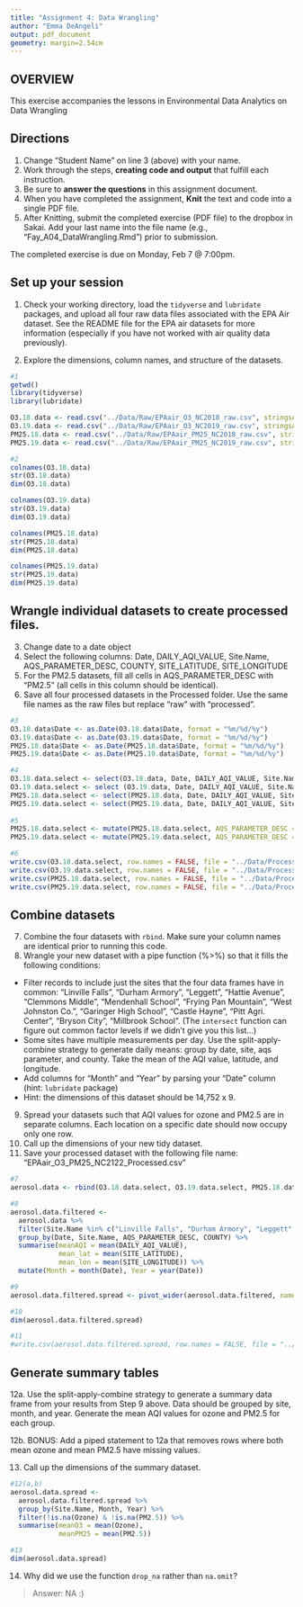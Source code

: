 ```yaml
---
title: "Assignment 4: Data Wrangling"
author: "Emma DeAngeli"
output: pdf_document
geometry: margin=2.54cm
---
```


## OVERVIEW

This exercise accompanies the lessons in Environmental Data Analytics on Data Wrangling 

## Directions
1. Change "Student Name" on line 3 (above) with your name.
2. Work through the steps, **creating code and output** that fulfill each instruction.
3. Be sure to **answer the questions** in this assignment document.
4. When you have completed the assignment, **Knit** the text and code into a single PDF file.
5. After Knitting, submit the completed exercise (PDF file) to the dropbox in Sakai. Add your last name into the file name (e.g., "Fay_A04_DataWrangling.Rmd") prior to submission.

The completed exercise is due on Monday, Feb 7 @ 7:00pm.

## Set up your session 
1. Check your working directory, load the `tidyverse` and `lubridate` packages, and upload all four raw data files associated with the EPA Air dataset. See the README file for the EPA air datasets for more information (especially if you have not worked with air quality data previously). 

2. Explore the dimensions, column names, and structure of the datasets. 

```r
#1
getwd()
library(tidyverse)
library(lubridate)

O3.18.data <- read.csv("../Data/Raw/EPAair_O3_NC2018_raw.csv", stringsAsFactors = TRUE)
O3.19.data <- read.csv("../Data/Raw/EPAair_O3_NC2019_raw.csv", stringsAsFactors = TRUE)
PM25.18.data <- read.csv("../Data/Raw/EPAair_PM25_NC2018_raw.csv", stringsAsFactors = TRUE)
PM25.19.data <- read.csv("../Data/Raw/EPAair_PM25_NC2019_raw.csv", stringsAsFactors = TRUE)

#2
colnames(O3.18.data)
str(O3.18.data)
dim(O3.18.data)

colnames(O3.19.data)
str(O3.19.data)
dim(O3.19.data)

colnames(PM25.18.data)
str(PM25.18.data)
dim(PM25.18.data)

colnames(PM25.19.data)
str(PM25.19.data)
dim(PM25.19.data)
```

## Wrangle individual datasets to create processed files.
3. Change date to a date object
4. Select the following columns: Date, DAILY_AQI_VALUE, Site.Name, AQS_PARAMETER_DESC, COUNTY, SITE_LATITUDE, SITE_LONGITUDE
5. For the PM2.5 datasets, fill all cells in AQS_PARAMETER_DESC with "PM2.5" (all cells in this column should be identical).
6. Save all four processed datasets in the Processed folder. Use the same file names as the raw files but replace "raw" with "processed".

```r
#3
O3.18.data$Date <- as.Date(O3.18.data$Date, format = "%m/%d/%y")
O3.19.data$Date <- as.Date(O3.19.data$Date, format = "%m/%d/%y")
PM25.18.data$Date <- as.Date(PM25.18.data$Date, format = "%m/%d/%y")
PM25.19.data$Date <- as.Date(PM25.19.data$Date, format = "%m/%d/%y")

#4
O3.18.data.select <- select(O3.18.data, Date, DAILY_AQI_VALUE, Site.Name, AQS_PARAMETER_DESC, COUNTY, SITE_LATITUDE:SITE_LONGITUDE)
O3.19.data.select <- select (O3.19.data, Date, DAILY_AQI_VALUE, Site.Name, AQS_PARAMETER_DESC, COUNTY, SITE_LATITUDE:SITE_LONGITUDE)
PM25.18.data.select <- select(PM25.18.data, Date, DAILY_AQI_VALUE, Site.Name, AQS_PARAMETER_DESC, COUNTY, SITE_LATITUDE:SITE_LONGITUDE)
PM25.19.data.select <- select(PM25.19.data, Date, DAILY_AQI_VALUE, Site.Name, AQS_PARAMETER_DESC, COUNTY, SITE_LATITUDE:SITE_LONGITUDE)
  
#5
PM25.18.data.select <- mutate(PM25.18.data.select, AQS_PARAMETER_DESC = "PM2.5")
PM25.19.data.select <- mutate(PM25.19.data.select, AQS_PARAMETER_DESC = "PM2.5")

#6
write.csv(O3.18.data.select, row.names = FALSE, file = "../Data/Processed/EPAair_O3_NC2018_processed.csv")
write.csv(O3.19.data.select, row.names = FALSE, file = "../Data/Processed/EPAair_O3_NC2019_processed.csv")
write.csv(PM25.18.data.select, row.names = FALSE, file = "../Data/Processed/EPAair_PM25_NC2018_processed.csv")
write.csv(PM25.19.data.select, row.names = FALSE, file = "../Data/Processed/EPAair_PM25_NC2019_processed.csv")

```


## Combine datasets
7. Combine the four datasets with `rbind`. Make sure your column names are identical prior to running this code. 
8. Wrangle your new dataset with a pipe function (%>%) so that it fills the following conditions: 

* Filter records to include just the sites that the four data frames have in common: "Linville Falls", "Durham Armory", "Leggett", "Hattie Avenue", "Clemmons Middle", "Mendenhall School", "Frying Pan Mountain", "West Johnston Co.", "Garinger High School", "Castle Hayne", "Pitt Agri. Center", "Bryson City", "Millbrook School". (The `intersect` function can figure out common factor levels if we didn't give you this list...)
* Some sites have multiple measurements per day. Use the split-apply-combine strategy to generate daily means: group by date, site, aqs parameter, and county. Take the mean of the AQI value, latitude, and longitude.
* Add columns for "Month" and "Year" by parsing your "Date" column (hint: `lubridate` package)
* Hint: the dimensions of this dataset should be 14,752 x 9.

9. Spread your datasets such that AQI values for ozone and PM2.5 are in separate columns. Each location on a specific date should now occupy only one row.
10. Call up the dimensions of your new tidy dataset.
11. Save your processed dataset with the following file name: "EPAair_O3_PM25_NC2122_Processed.csv"

```r
#7
aerosol.data <- rbind(O3.18.data.select, O3.19.data.select, PM25.18.data.select, PM25.19.data.select)

#8
aerosol.data.filtered <-
  aerosol.data %>%
  filter(Site.Name %in% c("Linville Falls", "Durham Armory", "Leggett", "Hattie Avenue", "Clemmons Middle", "Mendenhall School", "Frying Pan Mountain", "West Johnston Co.", "Garinger High School", "Castle Hayne", "Pitt Agri. Center", "Bryson City", "Millbrook School")) %>%
  group_by(Date, Site.Name, AQS_PARAMETER_DESC, COUNTY) %>%
  summarise(meanAQI = mean(DAILY_AQI_VALUE), 
            mean_lat = mean(SITE_LATITUDE), 
            mean_lon = mean(SITE_LONGITUDE)) %>%
  mutate(Month = month(Date), Year = year(Date))

#9
aerosol.data.filtered.spread <- pivot_wider(aerosol.data.filtered, names_from = AQS_PARAMETER_DESC, values_from = meanAQI)

#10
dim(aerosol.data.filtered.spread)

#11
#write.csv(aerosol.data.filtered.spread, row.names = FALSE, file = "../Data/Processed/EPAair_O3_PM25_NC2122_Processed.csv")

```


## Generate summary tables
12a. Use the split-apply-combine strategy to generate a summary data frame from your results from Step 9 above. Data should be grouped by site, month, and year. Generate the mean AQI values for ozone and PM2.5 for each group. 

12b. BONUS: Add a piped statement to 12a that removes rows where both mean ozone and mean PM2.5 have missing values. 

13. Call up the dimensions of the summary dataset.


```r
#12(a,b)
aerosol.data.spread <-
  aerosol.data.filtered.spread %>%
  group_by(Site.Name, Month, Year) %>%
  filter(!is.na(Ozone) & !is.na(PM2.5)) %>%
  summarise(meanO3 = mean(Ozone), 
            meanPM25 = mean(PM2.5))

#13
dim(aerosol.data.spread)
```

14. Why did we use the function `drop_na` rather than `na.omit`?

> Answer: NA :)
